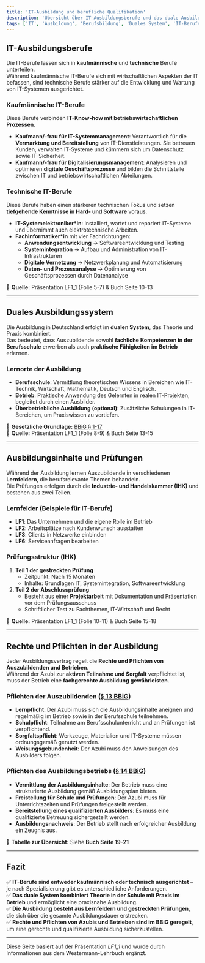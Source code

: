 ```yaml
---
title: 'IT-Ausbildung und berufliche Qualifikation'
description: 'Übersicht über IT-Ausbildungsberufe und das duale Ausbildungssystem'
tags: ['IT', 'Ausbildung', 'Berufsbildung', 'Duales System', 'IT-Berufe']
---
```


## IT-Ausbildungsberufe

Die IT-Berufe lassen sich in **kaufmännische** und **technische** Berufe unterteilen.  
Während kaufmännische IT-Berufe sich mit wirtschaftlichen Aspekten der IT befassen, sind technische Berufe stärker auf die Entwicklung und Wartung von IT-Systemen ausgerichtet.

### Kaufmännische IT-Berufe

Diese Berufe verbinden **IT-Know-how mit betriebswirtschaftlichen Prozessen**.

- **Kaufmann/-frau für IT-Systemmanagement**: Verantwortlich für die **Vermarktung und Bereitstellung** von IT-Dienstleistungen. Sie betreuen Kunden, verwalten IT-Systeme und kümmern sich um Datenschutz sowie IT-Sicherheit.
- **Kaufmann/-frau für Digitalisierungsmanagement**: Analysieren und optimieren **digitale Geschäftsprozesse** und bilden die Schnittstelle zwischen IT und betriebswirtschaftlichen Abteilungen.

### Technische IT-Berufe

Diese Berufe haben einen stärkeren technischen Fokus und setzen **tiefgehende Kenntnisse in Hard- und Software** voraus.

- **IT-Systemelektroniker\*in**: Installiert, wartet und repariert IT-Systeme und übernimmt auch elektrotechnische Arbeiten.
- **Fachinformatiker\*in** mit vier Fachrichtungen:
  - **Anwendungsentwicklung** → Softwareentwicklung und Testing
  - **Systemintegration** → Aufbau und Administration von IT-Infrastrukturen
  - **Digitale Vernetzung** → Netzwerkplanung und Automatisierung
  - **Daten- und Prozessanalyse** → Optimierung von Geschäftsprozessen durch Datenanalyse

📌 **Quelle:** Präsentation LF1_1 (Folie 5-7) & Buch Seite 10-13

---

## Duales Ausbildungssystem

Die Ausbildung in Deutschland erfolgt im **dualen System**, das Theorie und Praxis kombiniert.  
Das bedeutet, dass Auszubildende sowohl **fachliche Kompetenzen in der Berufsschule** erwerben als auch **praktische Fähigkeiten im Betrieb** erlernen.

### Lernorte der Ausbildung

- **Berufsschule**: Vermittlung theoretischen Wissens in Bereichen wie IT-Technik, Wirtschaft, Mathematik, Deutsch und Englisch.
- **Betrieb**: Praktische Anwendung des Gelernten in realen IT-Projekten, begleitet durch einen Ausbilder.
- **Überbetriebliche Ausbildung (optional)**: Zusätzliche Schulungen in IT-Bereichen, um Praxiswissen zu vertiefen.

📌 **Gesetzliche Grundlage:** [BBiG § 1-17](https://www.gesetze-im-internet.de/bbig_2005/__1.html)  
📌 **Quelle:** Präsentation LF1_1 (Folie 8-9) & Buch Seite 13-15

---

## Ausbildungsinhalte und Prüfungen

Während der Ausbildung lernen Auszubildende in verschiedenen **Lernfeldern**, die berufsrelevante Themen behandeln.  
Die Prüfungen erfolgen durch die **Industrie- und Handelskammer (IHK)** und bestehen aus zwei Teilen.

### Lernfelder (Beispiele für IT-Berufe)

- **LF1**: Das Unternehmen und die eigene Rolle im Betrieb
- **LF2**: Arbeitsplätze nach Kundenwunsch ausstatten
- **LF3**: Clients in Netzwerke einbinden
- **LF6**: Serviceanfragen bearbeiten

### Prüfungsstruktur (IHK)

1. **Teil 1 der gestreckten Prüfung**
   - Zeitpunkt: Nach 15 Monaten
   - Inhalte: Grundlagen IT, Systemintegration, Softwareentwicklung
2. **Teil 2 der Abschlussprüfung**
   - Besteht aus einer **Projektarbeit** mit Dokumentation und Präsentation vor dem Prüfungsausschuss
   - Schriftlicher Test zu Fachthemen, IT-Wirtschaft und Recht

📌 **Quelle:** Präsentation LF1_1 (Folie 10-11) & Buch Seite 15-18

---

## Rechte und Pflichten in der Ausbildung

Jeder Ausbildungsvertrag regelt die **Rechte und Pflichten von Auszubildenden und Betrieben**.  
Während der Azubi zur **aktiven Teilnahme und Sorgfalt** verpflichtet ist, muss der Betrieb eine **fachgerechte Ausbildung gewährleisten**.

### Pflichten der Auszubildenden ([§ 13 BBiG](https://www.gesetze-im-internet.de/bbig_2005/__13.html))

- **Lernpflicht**: Der Azubi muss sich die Ausbildungsinhalte aneignen und regelmäßig im Betrieb sowie in der Berufsschule teilnehmen.
- **Schulpflicht**: Teilnahme am Berufsschulunterricht und an Prüfungen ist verpflichtend.
- **Sorgfaltspflicht**: Werkzeuge, Materialien und IT-Systeme müssen ordnungsgemäß genutzt werden.
- **Weisungsgebundenheit**: Der Azubi muss den Anweisungen des Ausbilders folgen.

### Pflichten des Ausbildungsbetriebs ([§ 14 BBiG](https://www.gesetze-im-internet.de/bbig_2005/__14.html))

- **Vermittlung der Ausbildungsinhalte**: Der Betrieb muss eine strukturierte Ausbildung gemäß Ausbildungsplan bieten.
- **Freistellung für Schule und Prüfungen**: Der Azubi muss für Unterrichtszeiten und Prüfungen freigestellt werden.
- **Bereitstellung eines qualifizierten Ausbilders**: Es muss eine qualifizierte Betreuung sichergestellt werden.
- **Ausbildungsnachweis**: Der Betrieb stellt nach erfolgreicher Ausbildung ein Zeugnis aus.

📌 **Tabelle zur Übersicht:** Siehe **Buch Seite 19-21**

---

## Fazit

✅ **IT-Berufe sind entweder kaufmännisch oder technisch ausgerichtet** – je nach Spezialisierung gibt es unterschiedliche Anforderungen.  
✅ **Das duale System kombiniert Theorie in der Schule mit Praxis im Betrieb** und ermöglicht eine praxisnahe Ausbildung.  
✅ **Die Ausbildung besteht aus Lernfeldern und gestreckten Prüfungen**, die sich über die gesamte Ausbildungsdauer erstrecken.  
✅ **Rechte und Pflichten von Azubis und Betrieben sind im BBiG geregelt**, um eine gerechte und qualifizierte Ausbildung sicherzustellen.

---

Diese Seite basiert auf der Präsentation _LF1_1_ und wurde durch Informationen aus dem Westermann-Lehrbuch ergänzt.
